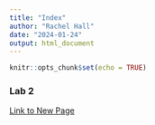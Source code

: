 ```yaml
---
title: "Index"
author: "Rachel Hall"
date: "2024-01-24"
output: html_document
---
```


```r
knitr::opts_chunk$set(echo = TRUE)
```

### Lab 2
[Link to New Page](newpage.html)


